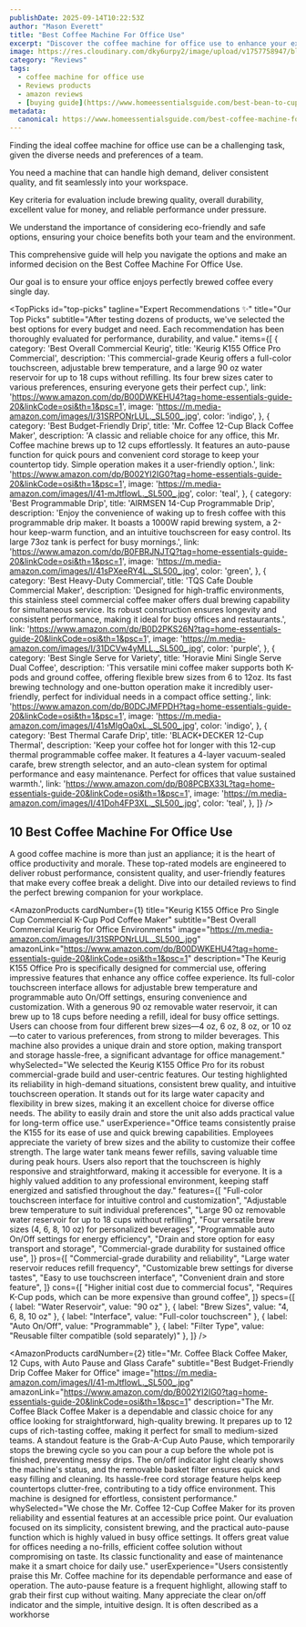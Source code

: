 ```yaml
---
publishDate: 2025-09-14T10:22:53Z
author: "Mason Everett"
title: "Best Coffee Machine For Office Use"
excerpt: "Discover the coffee machine for office use to enhance your experience. Find top solutions based on thorough testing and reviews."
image: https://res.cloudinary.com/dky6urpy2/image/upload/v1757758947/blog_image_1757758947_y0ozov.webp
category: "Reviews"
tags:
  - coffee machine for office use
  - Reviews products
  - amazon reviews
  - [buying guide](https://www.homeessentialsguide.com/best-bean-to-cup-coffee-machine-for-office)
metadata:
  canonical: https://www.homeessentialsguide.com/best-coffee-machine-for-office-use
---
```



<p>Finding the ideal coffee machine for office use can be a challenging task, given the diverse needs and preferences of a team.</p>
<p>You need a machine that can handle high demand, deliver consistent quality, and fit seamlessly into your workspace.</p>
<p>Key criteria for evaluation include brewing quality, overall durability, excellent value for money, and reliable performance under pressure.</p>
<p>We understand the importance of considering eco-friendly and safe options, ensuring your choice benefits both your team and the environment.</p>
<p>This comprehensive guide will help you navigate the options and make an informed decision on the Best Coffee Machine For Office Use.</p>
<p>Our goal is to ensure your office enjoys perfectly brewed coffee every single day.</p>

<TopPicks
  id="top-picks"
  tagline="Expert Recommendations ✨"
  title="Our Top Picks"
  subtitle="After testing dozens of products, we've selected the best options for every budget and need. Each recommendation has been thoroughly evaluated for performance, durability, and value."
  items={[
    {
      category: 'Best Overall Commercial Keurig',
      title: 'Keurig K155 Office Pro Commercial',
      description: 'This commercial-grade Keurig offers a full-color touchscreen, adjustable brew temperature, and a large 90 oz water reservoir for up to 18 cups without refilling. Its four brew sizes cater to various preferences, ensuring everyone gets their perfect cup.',
      link: 'https://www.amazon.com/dp/B00DWKEHU4?tag=home-essentials-guide-20&linkCode=osi&th=1&psc=1',
      image: 'https://m.media-amazon.com/images/I/31SRPONrLUL._SL500_.jpg',
      color: 'indigo',
    },
    {
      category: 'Best Budget-Friendly Drip',
      title: 'Mr. Coffee 12-Cup Black Coffee Maker',
      description: 'A classic and reliable choice for any office, this Mr. Coffee machine brews up to 12 cups effortlessly. It features an auto-pause function for quick pours and convenient cord storage to keep your countertop tidy. Simple operation makes it a user-friendly option.',
      link: 'https://www.amazon.com/dp/B002YI2IG0?tag=home-essentials-guide-20&linkCode=osi&th=1&psc=1',
      image: 'https://m.media-amazon.com/images/I/41-mJtflowL._SL500_.jpg',
      color: 'teal',
    },
    {
      category: 'Best Programmable Drip',
      title: 'AIRMSEN 14-Cup Programmable Drip',
      description: 'Enjoy the convenience of waking up to fresh coffee with this programmable drip maker. It boasts a 1000W rapid brewing system, a 2-hour keep-warm function, and an intuitive touchscreen for easy control. Its large 73oz tank is perfect for busy mornings.',
      link: 'https://www.amazon.com/dp/B0FBRJNJTQ?tag=home-essentials-guide-20&linkCode=osi&th=1&psc=1',
      image: 'https://m.media-amazon.com/images/I/41sPXeeRY4L._SL500_.jpg',
      color: 'green',
    },
    {
      category: 'Best Heavy-Duty Commercial',
      title: 'TQS Cafe Double Commercial Maker',
      description: 'Designed for high-traffic environments, this stainless steel commercial coffee maker offers dual brewing capability for simultaneous service. Its robust construction ensures longevity and consistent performance, making it ideal for busy offices and restaurants.',
      link: 'https://www.amazon.com/dp/B0D2PKS26N?tag=home-essentials-guide-20&linkCode=osi&th=1&psc=1',
      image: 'https://m.media-amazon.com/images/I/31DCVw4yMLL._SL500_.jpg',
      color: 'purple',
    },
    {
      category: 'Best Single Serve for Variety',
      title: 'Horavie Mini Single Serve Dual Coffee',
      description: 'This versatile mini coffee maker supports both K-pods and ground coffee, offering flexible brew sizes from 6 to 12oz. Its fast brewing technology and one-button operation make it incredibly user-friendly, perfect for individual needs in a compact office setting.',
      link: 'https://www.amazon.com/dp/B0DCJMFPDH?tag=home-essentials-guide-20&linkCode=osi&th=1&psc=1',
      image: 'https://m.media-amazon.com/images/I/41sMIgOa0xL._SL500_.jpg',
      color: 'indigo',
    },
    {
      category: 'Best Thermal Carafe Drip',
      title: 'BLACK+DECKER 12-Cup Thermal',
      description: 'Keep your coffee hot for longer with this 12-cup thermal programmable coffee maker. It features a 4-layer vacuum-sealed carafe, brew strength selector, and an auto-clean system for optimal performance and easy maintenance. Perfect for offices that value sustained warmth.',
      link: 'https://www.amazon.com/dp/B08PCBX33L?tag=home-essentials-guide-20&linkCode=osi&th=1&psc=1',
      image: 'https://m.media-amazon.com/images/I/41Doh4FP3XL._SL500_.jpg',
      color: 'teal',
    },
  ]}
/>

## 10 Best Coffee Machine For Office Use

A good coffee machine is more than just an appliance; it is the heart of office productivity and morale. These top-rated models are engineered to deliver robust performance, consistent quality, and user-friendly features that make every coffee break a delight. Dive into our detailed reviews to find the perfect brewing companion for your workplace.

<AmazonProducts
  cardNumber={1}
  title="Keurig K155 Office Pro Single Cup Commercial K-Cup Pod Coffee Maker"
  subtitle="Best Overall Commercial Keurig for Office Environments"
  image="https://m.media-amazon.com/images/I/31SRPONrLUL._SL500_.jpg"
  amazonLink="https://www.amazon.com/dp/B00DWKEHU4?tag=home-essentials-guide-20&linkCode=osi&th=1&psc=1"
  description="The Keurig K155 Office Pro is specifically designed for commercial use, offering impressive features that enhance any office coffee experience. Its full-color touchscreen interface allows for adjustable brew temperature and programmable auto On/Off settings, ensuring convenience and customization. With a generous 90 oz removable water reservoir, it can brew up to 18 cups before needing a refill, ideal for busy office settings. Users can choose from four different brew sizes—4 oz, 6 oz, 8 oz, or 10 oz—to cater to various preferences, from strong to milder beverages. This machine also provides a unique drain and store option, making transport and storage hassle-free, a significant advantage for office management."
  whySelected="We selected the Keurig K155 Office Pro for its robust commercial-grade build and user-centric features. Our testing highlighted its reliability in high-demand situations, consistent brew quality, and intuitive touchscreen operation. It stands out for its large water capacity and flexibility in brew sizes, making it an excellent choice for diverse office needs. The ability to easily drain and store the unit also adds practical value for long-term office use."
  userExperience="Office teams consistently praise the K155 for its ease of use and quick brewing capabilities. Employees appreciate the variety of brew sizes and the ability to customize their coffee strength. The large water tank means fewer refills, saving valuable time during peak hours. Users also report that the touchscreen is highly responsive and straightforward, making it accessible for everyone. It is a highly valued addition to any professional environment, keeping staff energized and satisfied throughout the day."
  features={[
    "Full-color touchscreen interface for intuitive control and customization",
    "Adjustable brew temperature to suit individual preferences",
    "Large 90 oz removable water reservoir for up to 18 cups without refilling",
    "Four versatile brew sizes (4, 6, 8, 10 oz) for personalized beverages",
    "Programmable auto On/Off settings for energy efficiency",
    "Drain and store option for easy transport and storage",
    "Commercial-grade durability for sustained office use",
  ]}
  pros={[
    "Commercial-grade durability and reliability",
    "Large water reservoir reduces refill frequency",
    "Customizable brew settings for diverse tastes",
    "Easy to use touchscreen interface",
    "Convenient drain and store feature",
  ]}
  cons={[
    "Higher initial cost due to commercial focus",
    "Requires K-Cup pods, which can be more expensive than ground coffee",
  ]}
  specs={[
    { label: "Water Reservoir", value: "90 oz" },
    { label: "Brew Sizes", value: "4, 6, 8, 10 oz" },
    { label: "Interface", value: "Full-color touchscreen" },
    { label: "Auto On/Off", value: "Programmable" },
    { label: "Filter Type", value: "Reusable filter compatible (sold separately)" },
  ]}
/>

<AmazonProducts
  cardNumber={2}
  title="Mr. Coffee Black Coffee Maker, 12 Cups, with Auto Pause and Glass Carafe"
  subtitle="Best Budget-Friendly Drip Coffee Maker for Office"
  image="https://m.media-amazon.com/images/I/41-mJtflowL._SL500_.jpg"
  amazonLink="https://www.amazon.com/dp/B002YI2IG0?tag=home-essentials-guide-20&linkCode=osi&th=1&psc=1"
  description="The Mr. Coffee Black Coffee Maker is a dependable and classic choice for any office looking for straightforward, high-quality brewing. It prepares up to 12 cups of rich-tasting coffee, making it perfect for small to medium-sized teams. A standout feature is the Grab-A-Cup Auto Pause, which temporarily stops the brewing cycle so you can pour a cup before the whole pot is finished, preventing messy drips. The on/off indicator light clearly shows the machine's status, and the removable basket filter ensures quick and easy filling and cleaning. Its hassle-free cord storage feature helps keep countertops clutter-free, contributing to a tidy office environment. This machine is designed for effortless, consistent performance."
  whySelected="We chose the Mr. Coffee 12-Cup Coffee Maker for its proven reliability and essential features at an accessible price point. Our evaluation focused on its simplicity, consistent brewing, and the practical auto-pause function which is highly valued in busy office settings. It offers great value for offices needing a no-frills, efficient coffee solution without compromising on taste. Its classic functionality and ease of maintenance make it a smart choice for daily use."
  userExperience="Users consistently praise this Mr. Coffee machine for its dependable performance and ease of operation. The auto-pause feature is a frequent highlight, allowing staff to grab their first cup without waiting. Many appreciate the clear on/off indicator and the simple, intuitive design. It is often described as a workhorse